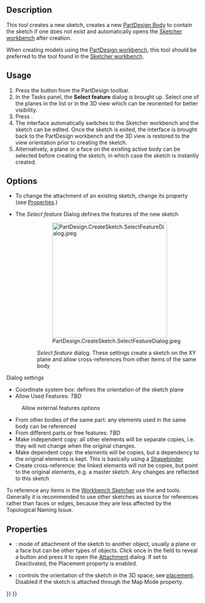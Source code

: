 <languages/>
<translate>

<!--T:16-->
{{Docnav
|[[PartDesign_Body|Create body]]
|[[PartDesign_ShapeBinder|Create a shape binder]]
|[[PartDesign_Workbench|PartDesign]]
|IconL=PartDesign_Body.svg
|IconR=PartDesign_ShapeBinder.svg
|IconC=Workbench_PartDesign.svg
}}

<!--T:1-->
{{GuiCommand
|Name=PartDesign NewSketch
|MenuLocation=Sketch → Create sketch
|Workbenches=[[PartDesign_Workbench|PartDesign]]
|Version=0.17
|SeeAlso=[[Sketcher_NewSketch|Sketcher NewSketch]]
}}

==Description== <!--T:2-->

<!--T:11-->
This tool creates a new sketch, creates a new [[PartDesign_Body|PartDesign Body]] to contain the sketch if one does not exist and automatically opens the [[Sketcher_Workbench|Sketcher workbench]] after creation.

<!--T:12-->
When creating models using the [[PartDesign_Workbench|PartDesign workbench]], this tool should be preferred to the {{Button|[[File:Sketcher_NewSketch.svg|16px]] [[Sketcher_NewSketch|Sketcher NewSketch]]}} tool found in the [[Sketcher_Workbench|Sketcher workbench]].

==Usage== <!--T:4-->

<!--T:5-->
# Press the {{Button|[[File:PartDesign_NewSketch.svg|16px]] [[PartDesign_NewSketch|PartDesign NewSketch]]}} button from the PartDesign toolbar.
# In the Tasks panel, the '''Select feature''' dialog is brought up. Select one of the planes in the list or in the 3D view which can be reoriented for better visibility.
# Press {{Button|OK}}.
# The interface automatically switches to the Sketcher workbench and the sketch can be edited. Once the sketch is exited, the interface is brought back to the PartDesign workbench and the 3D view is restored to the view orientation prior to creating the sketch.
# Alternatively, a plane or a face on the existing active body can be selected before creating the sketch, in which case the sketch is instantly created.

==Options== <!--T:6-->

<!--T:13-->
* To change the attachment of an existing sketch, change its {{Emphasis|Map Mode}} property (see [[#Properties|Properties]].)

<!--T:20-->
* The ''Select feature'' Dialog defines the features of the new sketch
::[[File:PartDesign.CreateSketch.SelectFeatureDialog.jpeg|300px]]
:: ''Select feature'' dialog. These settings create a sketch on the XY plane and allow cross-references from other items of the same body

<!--T:21-->
Dialog settings
* Coordinate system box: defines the orientation of the sketch plane
* Allow Used Features: ''TBD''
: Allow external features options
* From other bodies of the same part: any elements used in the same body can be referenced
* From different parts or free features: ''TBD''
* Make independent copy: all other elements will be separate copies, i.e. they will not change when the original changes.
* Make dependent copy: the elements will be copies, but a dependency to the original elements is kept. This is basically using a [[PartDesign_ShapeBinder|Shapebinder]]
* Create cross-reference: the linked elements will not be copies, but point to the original elements, e.g. a master sketch. Any changes are reflected to this sketch 

<!--T:22-->
To reference any items in the [[Sketcher_Workbench|Workbench Sketcher]] use the  {{Button|[[Image:Sketcher_External.svg|16px]] [[Sketcher_External|External Geometry]]}} and {{Button|[[File:Sketcher_CarbonCopy.svg|16px]] [[Sketcher_CarbonCopy|CarbonCopy]]}} tools. Generally it is recommended to use other sketches as source for references rather than faces or edges, because they are less affected by the Topological Naming Issue.

==Properties== <!--T:14-->

<!--T:15-->
* {{PropertyData|Map Mode}}: mode of attachment of the sketch to another object, usually a plane or a face but can be other types of objects. Click once in the field to reveal a {{Button|...}} button and press it to open the [[Part_EditAttachment|Attachment]] dialog. If set to Deactivated, the Placement property is enabled.
* {{PropertyData|Placement}}: controls the orientation of the sketch in the 3D space; see [[Std_Placement|placement]]. Disabled if the sketch is attached through the Map Mode property. 


<!--T:17-->
{{Docnav
|[[PartDesign_Body|Create body]]
|[[PartDesign_ShapeBinder|Create a shape binder]]
|[[PartDesign_Workbench|PartDesign]]
|IconL=PartDesign_Body.svg
|IconR=PartDesign_ShapeBinder.svg
|IconC=Workbench_PartDesign.svg
}}

</translate>
{{PartDesign Tools navi{{#translation:}}}}
{{Userdocnavi{{#translation:}}}}